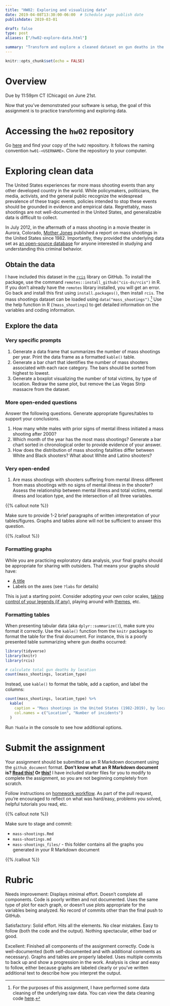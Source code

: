 ```yaml
---
title: "HW02: Exploring and visualizing data"
date: 2019-04-08T13:30:00-06:00  # Schedule page publish date
publishdate: 2019-03-01

draft: false
type: post
aliases: ["/hw02-explore-data.html"]

summary: "Transform and explore a cleaned dataset on gun deaths in the United States."
---
```


```r
knitr::opts_chunk$set(echo = FALSE)
```

# Overview

Due by 11:59pm CT (Chicago) on June 21st.

Now that you've demonstrated your software is setup, the goal of this assignment is to practice transforming and exploring data.

# Accessing the `hw02` repository

Go [here](https://github.coecis.cornell.edu/cis-fa22) and find your copy of the `hw02` repository. It follows the naming convention `hw01-<USERNAME>`. Clone the repository to your computer.

# Exploring clean data

The United States experiences far more mass shooting events than any other developed country in the world. While policymakers, politicians, the media, activists, and the general public recognize the widespread prevalence of these tragic events, policies intended to stop these events should be grounded in evidence and empirical data. Regrettably, mass shootings are not well-documented in the United States, and generalizable data is difficult to collect.

In July 2012, in the aftermath of a mass shooting in a movie theater in Aurora, Colorado,
[Mother Jones](https://www.motherjones.com/politics/2012/07/mass-shootings-map/) published a report on mass shootings in the United States since 1982. Importantly, they provided the underlying data set as [an open-source database](https://www.motherjones.com/politics/2012/12/mass-shootings-mother-jones-full-data/) for anyone interested in studying and understanding this criminal behavior.

## Obtain the data

I have included this dataset in the [`rcis`](https://github.com/cis-ds/rcis) library on GitHub. To install the package, use the command `remotes::install_github("cis-ds/rcis")` in R. If you don't already have the `remotes` library installed, you will get an error. Go back and install this first using `install.packages()`, then install `rcis`. The mass shootings dataset can be loaded using `data("mass_shootings")`.^[For the purposes of this assignment, I have performed some data cleaning of the underlying raw data. You can view the data cleaning code [here](https://github.com/cis-ds/rcis/blob/master/data-raw/mass-shootings.R).] Use the help function in R (`?mass_shootings`) to get detailed information on the variables and coding information.

## Explore the data

### Very specific prompts

1. Generate a data frame that summarizes the number of mass shootings per year. Print the data frame as a formatted `kable()` table.
1. Generate a bar chart that identifies the number of mass shooters associated with each race category. The bars should be sorted from highest to lowest.
1. Generate a boxplot visualizing the number of total victims, by type of location. Redraw the same plot, but remove the Las Vegas Strip massacre from the dataset.

### More open-ended questions

Answer the following questions. Generate appropriate figures/tables to support your conclusions.

1. How many white males with prior signs of mental illness initiated a mass shooting after 2000?
1. Which month of the year has the most mass shootings? Generate a bar chart sorted in chronological order to provide evidence of your answer.
1. How does the distribution of mass shooting fatalities differ between White and Black shooters? What about White and Latino shooters?

### Very open-ended

1. Are mass shootings with shooters suffering from mental illness different from mass shootings with no signs of mental illness in the shooter? Assess the relationship between mental illness and total victims, mental illness and location type, and the intersection of all three variables.

{{% callout note %}}

Make sure to provide 1-2 brief paragraphs of written interpretation of your tables/figures. Graphs and tables alone will not be sufficient to answer this question.

{{% /callout %}}

### Formatting graphs

While you are practicing exploratory data analysis, your final graphs should be appropriate for sharing with outsiders. That means your graphs should have:

* [A title](http://r4ds.had.co.nz/graphics-for-communication.html#label)
* Labels on the axes (see `?labs` for details)

This is just a starting point. Consider adopting your own color scales, [taking control of your legends (if any)](http://www.cookbook-r.com/Graphs/Legends_(ggplot2)/), playing around with [themes](https://ggplot2.tidyverse.org/reference/index.html#section-themes), etc.

### Formatting tables

When presenting tabular data (aka `dplyr::summarize()`), make sure you format it correctly. Use the `kable()` function from the `knitr` package to format the table for the final document. For instance, this is a poorly presented table summarizing where gun deaths occurred:

```r
library(tidyverse)
library(knitr)
library(rcis)
```

```r
# calculate total gun deaths by location
count(mass_shootings, location_type)
```

Instead, use `kable()` to format the table, add a caption, and label the columns:

```r
count(mass_shootings, location_type) %>%
  kable(
    caption = "Mass shootings in the United States (1982-2019), by location",
    col.names = c("Location", "Number of incidents")
  )
```

Run `?kable` in the console to see how additional options.

# Submit the assignment

Your assignment should be submitted as an R Markdown document using the `github_document` format. **Don't know what an R Markdown document is? [Read this!](http://rmarkdown.rstudio.com/lesson-1.html) Or [this!](http://r4ds.had.co.nz/r-markdown.html)** I have included starter files for you to modify to complete the assignment, so you are not beginning completely from scratch.

Follow instructions on [homework workflow](/faq/homework-guidelines/#homework-workflow). As part of the pull request, you're encouraged to reflect on what was hard/easy, problems you solved, helpful tutorials you read, etc.

{{% callout note %}}

Make sure to stage and commit:

* `mass-shootings.Rmd`
* `mass-shootings.md`
* `mass-shootings_files/` - this folder contains all the graphs you generated in your R Markdown document

{{% /callout %}}

# Rubric

Needs improvement: Displays minimal effort. Doesn't complete all components. Code is poorly written and not documented. Uses the same type of plot for each graph, or doesn't use plots appropriate for the variables being analyzed. No record of commits other than the final push to GitHub.

Satisfactory: Solid effort. Hits all the elements. No clear mistakes. Easy to follow (both the code and the output). Nothing spectacular, either bad or good.

Excellent: Finished all components of the assignment correctly. Code is well-documented (both self-documented and with additional comments as necessary). Graphs and tables are properly labeled. Uses multiple commits to back up and show a progression in the work. Analysis is clear and easy to follow, either because graphs are labeled clearly or you've written additional text to describe how you interpret the output.
